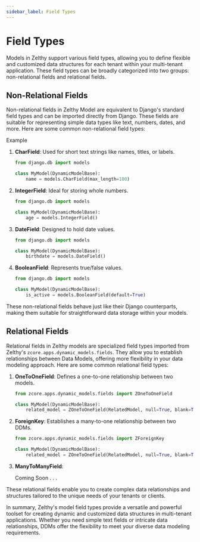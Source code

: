 ```yaml
---
sidebar_label: Field Types
---
```


# Field Types

Models in Zelthy support various field types, allowing you to define flexible and customized data structures for each tenant within your multi-tenant application. These field types can be broadly categorized into two groups: non-relational fields and relational fields.

## Non-Relational Fields

Non-relational fields in Zelthy Model are equivalent to Django's standard field types and can be imported directly from Django. These fields are suitable for representing simple data types like text, numbers, dates, and more. Here are some common non-relational field types:

Example
1. **CharField**: Used for short text strings like names, titles, or labels.
   
   ```python
   from django.db import models

   class MyModel(DynamicModelBase):
       name = models.CharField(max_length=100)
   ```

2. **IntegerField**: Ideal for storing whole numbers.
   
   ```python
   from django.db import models

   class MyModel(DynamicModelBase):
       age = models.IntegerField()
   ```

3. **DateField**: Designed to hold date values.
   
   ```python
   from django.db import models

   class MyModel(DynamicModelBase):
       birthdate = models.DateField()
   ```

4. **BooleanField**: Represents true/false values.
   
   ```python
   from django.db import models

   class MyModel(DynamicModelBase):
       is_active = models.BooleanField(default=True)
   ```

These non-relational fields behave just like their Django counterparts, making them suitable for straightforward data storage within your models.

## Relational Fields

Relational fields in Zelthy models are specialized field types imported from Zelthy's `zcore.apps.dynamic_models.fields`. They allow you to establish relationships between Data Models, offering more flexibility in your data modeling approach. Here are some common relational field types:

1. **OneToOneField**: Defines a one-to-one relationship between two models.

   ```python
   from zcore.apps.dynamic_models.fields import ZOneToOneField

   class MyModel(DynamicModelBase):
       related_model = ZOneToOneField(RelatedModel, null=True, blank=True, on_delete=models.CASCADE)
   ```

2. **ForeignKey**: Establishes a many-to-one relationship between two DDMs.

   ```python
   from zcore.apps.dynamic_models.fields import ZForeignKey

   class MyModel(DynamicModelBase):
       related_model = ZOneToOneField(RelatedModel, null=True, blank=True, on_delete=models.CASCADE)
   ```

3. **ManyToManyField**: 

    Coming Soon . . .
  

These relational fields enable you to create complex data relationships and structures tailored to the unique needs of your tenants or clients.

In summary, Zelthy's model field types provide a versatile and powerful toolset for creating dynamic and customized data structures in multi-tenant applications. Whether you need simple text fields or intricate data relationships, DDMs offer the flexibility to meet your diverse data modeling requirements.